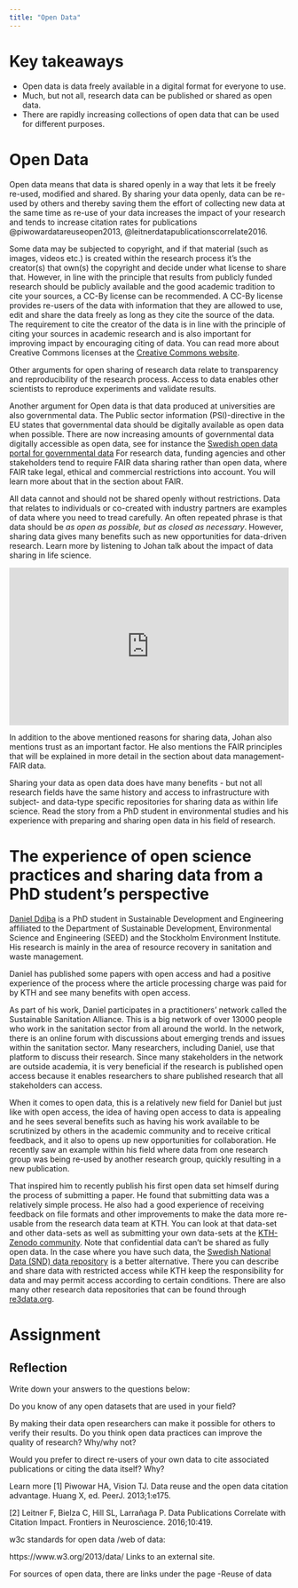 ```yaml
---
title: "Open Data"
---
```


# Key takeaways
- Open data is data freely available in a digital format for everyone to use.
- Much, but not all, research data can be published or shared as open data.
- There are rapidly increasing collections of open data that can be used for different purposes.

# Open Data 
Open data means that data is shared openly in a way that lets it be freely re-used, modified and shared. By sharing your data openly, data can be re-used by others and thereby saving them the effort of collecting new data at the same time as re-use of your data increases the impact of your research and tends to increase citation rates for publications @piwowardatareuseopen2013, @leitnerdatapublicationscorrelate2016.

Some data may be subjected to copyright, and if that material (such as images, videos etc.) is created within the research process it's the creator(s) that own(s) the copyright and decide under what license to share that. However, in line with the principle that results from publicly funded research should be publicly available and the good academic tradition to cite your sources, a CC-By license can be recommended. A CC-By license provides re-users of the data with information that they are allowed to use, edit and share the data freely as long as they cite the source of the data. The requirement to cite the creator of the data is in line with the principle of citing your sources in academic research and is also important for improving impact by encouraging citing of data. You can read more about Creative Commons licenses at the [Creative Commons website](https://creativecommons.org/).

Other arguments for open sharing of research data relate to transparency and reproducibility of the research process. Access to data enables other scientists to reproduce experiments and validate results.

Another argument for Open data is that data produced at universities are also governmental data. The Public sector information (PSI)-directive in the EU states that governmental data should be digitally available as open data when possible. There are now increasing amounts of governmental data digitally accessible as open data, see for instance the [Swedish open data portal for governmental data](https://www.dataportal.se/) For research data, funding agencies and other stakeholders tend to require FAIR data sharing rather than open data, where FAIR take legal, ethical and commercial restrictions into account. You will learn more about that in the section about FAIR.

All data cannot and should not be shared openly without restrictions. Data that relates to individuals or co-created with industry partners are examples of data where you need to tread carefully. An often repeated phrase is that data should be *as open as possible, but as closed as necessary*. However, sharing data gives many benefits such as new opportunities for data-driven research. Learn more by listening to Johan talk about the impact of data sharing in life science.

<div style="max-width:650px"><div style="position:relative;padding-bottom:56.307692307692%"><iframe id="kmsembed-0_fd3e8ywp" width="650" height="366" src="https://play.kth.se/embed/secure/iframe/entryId/0_fd3e8ywp/uiConfId/23453971/st/0" class="kmsembed" allowfullscreen webkitallowfullscreen mozAllowFullScreen allow="autoplay *; fullscreen *; encrypted-media *" referrerPolicy="no-referrer-when-downgrade" sandbox="allow-downloads allow-forms allow-same-origin allow-scripts allow-top-navigation allow-pointer-lock allow-popups allow-modals allow-orientation-lock allow-popups-to-escape-sandbox allow-presentation allow-top-navigation-by-user-activation" frameborder="0" title="KTH Open Science Film 8.1 Interview with Johan Rung" style="position:absolute;top:0;left:0;width:100%;height:100%;border:0"></iframe></div></div>

In addition to the above mentioned reasons for sharing data, Johan also mentions trust as an important factor. He also mentions the FAIR principles that will be explained in more detail in the section about data management- FAIR data.

Sharing your data as open data does have many benefits - but not all research fields have the same history and access to infrastructure with subject- and data-type specific repositories for sharing data as within life science. Read the story from a PhD student in environmental studies  and his experience with preparing and sharing open data in his field of research.

# The experience of open science practices and sharing data from a PhD student’s perspective
[Daniel Ddiba](https://www.kth.se/profile/ddiba)  is a PhD student in Sustainable Development and Engineering affiliated to the Department of Sustainable Development, Environmental Science and Engineering (SEED) and the Stockholm Environment Institute. His research is mainly in the area of resource recovery in sanitation and waste management.

Daniel has published some papers with open access and had a positive experience of the process where the article processing charge was paid for by KTH and see many benefits with open access.

As part of his work, Daniel participates in a practitioners’ network called the Sustainable Sanitation Alliance. This is a big network of over 13000 people who work in the sanitation sector from all around the world. In the network, there is an online forum with discussions about emerging trends and issues within the sanitation sector. Many researchers, including Daniel, use that platform to discuss their research. Since many stakeholders in the network are outside academia, it is very beneficial if the research is published open access because it enables researchers to share published research that all stakeholders can access.

When it comes to open data, this is a relatively new field for Daniel but just like with open access, the idea of having open access to data is appealing and he sees several benefits such as having his work available to be scrutinized by others in the academic community and to receive critical feedback, and it also to opens up new opportunities for collaboration. He recently saw an example within his field where data from one research group was being re-used by another research group, quickly resulting in a new publication.

That inspired him to recently publish his first open data set himself during the process of submitting a paper. He found that submitting data was a relatively simple process. He also had a good experience of receiving feedback on file formats and other improvements to make the data more re-usable from the research data team at KTH. You can look at that data-set and other data-sets as well as submitting your own data-sets at the [KTH-Zenodo community](https://zenodo.org/communities/kth). 
Note that confidential data can't be shared as fully open data. In the case where you have such data, the [Swedish National Data (SND) data repository](https://snd.gu.se/en/describe-and-share-data) is a better alternative. There you can describe and share data with restricted access while KTH keep the responsibility for data and may permit access according to certain conditions. There are also many other research data repositories that can be found through [re3data.org](https://www.re3data.org/). 

# Assignment
## Reflection
Write down your answers to the questions below:

Do you know of any open datasets that are used in your field?

By making their data open researchers can make it possible for others to verify their results. Do you think open data practices can improve the quality of research? Why/why not?

Would you prefer to direct re-users of your own data to cite associated publications or citing the data itself? Why?

Learn more
[1] Piwowar HA, Vision TJ. Data reuse and the open data citation advantage. Huang X, ed. PeerJ. 2013;1:e175.

[2] Leitner F, Bielza C, Hill SL, Larrañaga P. Data Publications Correlate with Citation Impact. Frontiers in Neuroscience. 2016;10:419.

w3c standards for open data /web of data:

https://www.w3.org/2013/data/ Links to an external site.

For sources of open data, there are links under the page -Reuse of data